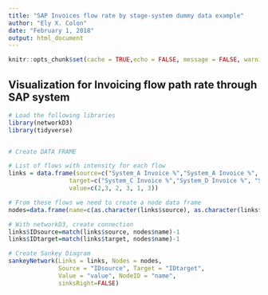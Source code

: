 ---
title: "SAP Invoices flow rate by stage-system dummy data example"
author: "Ely X. Colon"
date: "February 1, 2018"
output: html_document
---

```{r setup, include=FALSE}
knitr::opts_chunk$set(cache = TRUE,echo = FALSE, message = FALSE, warning = FALSE)
```

## Visualization for Invoicing flow path rate through SAP system


```{r cars}
# Load the following libraries
library(networkD3)
library(tidyverse)


# Create DATA FRAME

# List of flows with intensity for each flow
links = data.frame(source=c("System_A Invoice %","System_A Invoice %", "System_B Invoice %", "System_C Invoice %", "Sytem_C Invoice %", "System_E Invoice %"), 
                 target=c("System_C Invoice %","System_D Invoice %", "System_E Invoice %", "System_F Invoice %", "System_G Invoice %", "System_H Invoice %"), 
                 value=c(2,3, 2, 3, 1, 3))

# From these flows we need to create a node data frame
nodes=data.frame(name=c(as.character(links$source), as.character(links$target)) %>% unique())

# With networkD3, create connection 
links$IDsource=match(links$source, nodes$name)-1 
links$IDtarget=match(links$target, nodes$name)-1

# Create Sankey Diagram
sankeyNetwork(Links = links, Nodes = nodes,
              Source = "IDsource", Target = "IDtarget",
              Value = "value", NodeID = "name", 
              sinksRight=FALSE)
```
